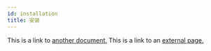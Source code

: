 ```yaml
---
id: installation
title: 安装
---
```


This is a link to [another document.](doc3.md) This is a link to an [external page.](http://www.example.com/)
